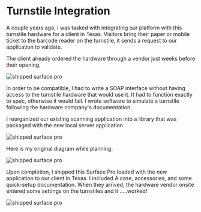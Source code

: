 # Turnstile Integration

A couple years ago, I was tasked with integrating our platform with this turnstile hardware for a client in Texas. Visitors bring their paper or mobile ticket to the barcode reader on the turnstile, it sends a request to our application to validate.

The client already ordered the hardware through a vendor just weeks before their opening.

![shipped surface pro](../images/turnstile/turnstiles.jpg)

In order to be compatible, I had to write a SOAP interface without having access to the turnstile hardware that would use it. It had to function exactly to spec, otherwise it would fail. I wrote software to simulate a turnstile following the hardware company's documentation.

I reorganized our existing scanning application into a library that was packaged with the new local server application.

![shipped surface pro](../images/turnstile/screen.png)

Here is my original diagram while planning.

![shipped surface pro](../images/turnstile/diagram2.png)

Upon completion, I shipped this Surface Pro loaded with the new application to our client in Texas. I included A case, accessories, and some quick-setup documentation.
When they arrived, the hardware vendor onsite entered some settings on the turnstiles and it .....worked!

![shipped surface pro](../images/turnstile/hardware.png)
